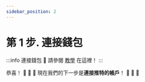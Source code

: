 ```yaml
---
sidebar_position: 2
---
```


# 第 1 步. 連接錢包

:::info 連接錢包
🔸 請參閱 [教學](/docs/wallet/connect-wallet) 在這裡！
:::

恭喜！ 🎉 🎉 🎉 現在我們的下一步是**連接推特的帳戶**！ 🚀 🚀 🚀